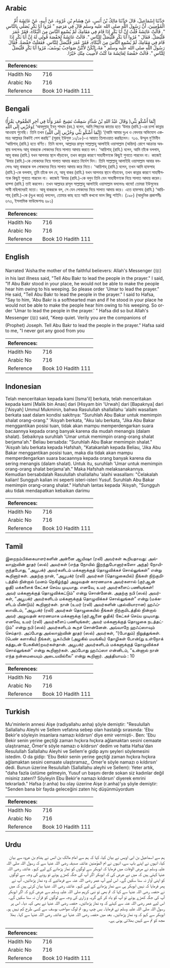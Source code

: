 ## Arabic


<div dir="rtl" lang="ar" style={{fontSize:'larger',backgroundColor:'#f8f9fa',padding:20}}>
حَدَّثَنَا إِسْمَاعِيلُ، قَالَ حَدَّثَنَا مَالِكُ بْنُ أَنَسٍ، عَنْ هِشَامِ بْنِ عُرْوَةَ، عَنْ أَبِيهِ، عَنْ عَائِشَةَ أُمِّ الْمُؤْمِنِينَ، أَنَّ رَسُولَ اللَّهِ صلى الله عليه وسلم قَالَ فِي مَرَضِهِ ‏"‏ مُرُوا أَبَا بَكْرٍ يُصَلِّي بِالنَّاسِ ‏"‏‏.‏ قَالَتْ عَائِشَةُ قُلْتُ إِنَّ أَبَا بَكْرٍ إِذَا قَامَ فِي مَقَامِكَ لَمْ يُسْمِعِ النَّاسَ مِنَ الْبُكَاءِ، فَمُرْ عُمَرَ فَلْيُصَلِّ‏.‏ فَقَالَ ‏"‏ مُرُوا أَبَا بَكْرٍ فَلْيُصَلِّ لِلنَّاسِ ‏"‏‏.‏ قَالَتْ عَائِشَةُ لِحَفْصَةَ قُولِي لَهُ إِنَّ أَبَا بَكْرٍ إِذَا قَامَ فِي مَقَامِكَ لَمْ يُسْمِعِ النَّاسَ مِنَ الْبُكَاءِ، فَمُرْ عُمَرَ فَلْيُصَلِّ لِلنَّاسِ‏.‏ فَفَعَلَتْ حَفْصَةُ‏.‏ فَقَالَ رَسُولُ اللَّهِ صلى الله عليه وسلم ‏"‏ مَهْ، إِنَّكُنَّ لأَنْتُنَّ صَوَاحِبُ يُوسُفَ، مُرُوا أَبَا بَكْرٍ فَلْيُصَلِّ لِلنَّاسِ ‏"‏‏.‏ قَالَتْ حَفْصَةُ لِعَائِشَةَ مَا كُنْتُ لأُصِيبَ مِنْكِ خَيْرًا‏.‏
</div>
<div style={{backgroundColor:'#f8f9fa',padding:20, marginBottom: 10}}><table> <thead> <tr> <th>References:</th> <th></th> </tr> </thead> <tbody><tr><td>Hadith No</td><td>716</td></tr><tr><td>Arabic No</td><td>716</td></tr><tr><td>Reference</td><td>Book 10 Hadith 111</td></tr></tbody></table></div>

## Bengali


<div dir="ltr" lang="bn" style={{fontSize:'larger',backgroundColor:'#f8f9fa',padding:20}}>
(وَقَالَ عَبْدُ اللهِ بْنُ شَدَّادٍ سَمِعْتُ نَشِيجَ عُمَرَ وَأَنَا فِي آخِرِ الصُّفُوفِ يَقْرَأُ )إِنَّمَا أَشْكُو بَثِّي وَحُزْنِي إِلَى اللَّهِ( ‘আবদুল্লাহ্ ইবনু শাদ্দাদ (রহ.) বলেন, আমি পিছনের কাতার হতে ‘উমার (রাযি.)-এর চাপা কান্নার আওয়ায শুনেছি। তিনি তখন (إِنَّمَا أَشْكُو بَثِّي وَحُزْنِي إِلَى اللَّهِ) ‘(আমি আমার দুঃখ ও বেদনার অভিযোগ একমাত্র আল্লাহর নিকটই পেশ করছি’’ (সূরাহ্ ইউসুফ ১২/১৮)-এ আয়াত তিলাওয়াত করছিলেন। ৭১৬. উম্মুল মু’মিনীন ‘আয়িশাহ্ (রাযি.) হতে বর্ণিত। তিনি বলেন, আল্লাহর রাসূল সাল্লাল্লাহু আলাইহি ওয়াসাল্লাম (অন্তিম) রোগে আক্রান্ত অবস্থায় বললেনঃ আবূ বাকরকে লোকদের নিয়ে সালাত আদায় করতে বল। ‘আয়িশাহ্ (রাযি.) বলেন, আমি তাঁকে বললাম, আবূ বাকর (রাযি.) যখন আপনার স্থলে দাঁড়াবেন, তখন কান্নার কারণে সাহাবীগণকে কিছুই শুনাতে পারবেন না। কাজেই ‘উমার (রাযি.)-কে লোকদের নিয়ে সালাত আদায় করতে নির্দেশ দিন। তিনি সাল্লাল্লাহু আলাইহি ওয়াসাল্লাম আবার বললেনঃ আবূ বাকরকে বল লোকদের নিয়ে সালাত আদায় করে নিতে। ‘আয়িশাহ্ (রাযি.) বলেন, তখন আমি হাফসাহ (রাযি.)-কে বললাম, তুমি তাঁকে বল যে, আবূ বাকর (রাযি.) যখন আপনার স্থানে দাঁড়াবেন, তখন কান্নার কারণে সাহাবীগণকে কিছুই শুনাতে পারবেন না। কাজেই ‘উমার (রাযি.)-কে বলুন তিনি যেন সাহাবীগণকে নিয়ে সালাত আদায় করেন। হাফ্সা (রাযি.) তাই করলেন। তখন আল্লাহর রাসূল সাল্লাল্লাহু আলাইহি ওয়াসাল্লাম বললেনঃ থামো! তোমরা ইউসুফের সাথী মহিলাদেরই মতো। আবূ বাকরকে বল, সে যেন লোকদের নিয়ে সালাত আদায় করে। এতে হাফসাহ (রাযি.) ‘আয়িশাহ্ (রাযি.)-কে (দুঃখ করে) বললেন, তোমার কাছ হতে আমি কখনো ভাল কিছু পাইনি। (১৯৮) (আধুনিক প্রকাশনীঃ ৬৭৩, ইসলামিক ফাউন্ডেশনঃ ৬৮১)
</div>
<div style={{backgroundColor:'#f8f9fa',padding:20, marginBottom: 10}}><table> <thead> <tr> <th>References:</th> <th></th> </tr> </thead> <tbody><tr><td>Hadith No</td><td>716</td></tr><tr><td>Arabic No</td><td>716</td></tr><tr><td>Reference</td><td>Book 10 Hadith 111</td></tr></tbody></table></div>

## English


<div dir="ltr" lang="en" style={{fontSize:'larger',backgroundColor:'#f8f9fa',padding:20}}>
Narrated 'Aisha:the mother of the faithful believers: Allah's Messenger (ﷺ) in his last illness said, "Tell Abu Bakr to lead the people in the prayer." I said, "If Abu Bakr stood in your place, he would not be able to make the people hear him owing to his weeping. So please order 'Umar to lead the prayer." He said, "Tell Abu Bakr to lead the people in the prayer." I said to Hafsa, "Say to him, 'Abu Bakr is a softhearted man and if he stood in your place he would not be able to make the people hear him owing to his weeping. So order 'Umar to lead the people in the prayer.' " Hafsa did so but Allah's Messenger (ﷺ) said, "Keep quiet. Verily you are the companions of (Prophet) Joseph. Tell Abu Bakr to lead the people in the prayer." Hafsa said to me, "I never got any good from you
</div>
<div style={{backgroundColor:'#f8f9fa',padding:20, marginBottom: 10}}><table> <thead> <tr> <th>References:</th> <th></th> </tr> </thead> <tbody><tr><td>Hadith No</td><td>716</td></tr><tr><td>Arabic No</td><td>716</td></tr><tr><td>Reference</td><td>Book 10 Hadith 111</td></tr></tbody></table></div>

## Indonesian


<div dir="ltr" lang="id" style={{fontSize:'larger',backgroundColor:'#f8f9fa',padding:20}}>
Telah menceritakan kepada kami [Isma'il] berkata, telah menceritakan kepada kami [Malik bin Anas] dari [Hisyam bin 'Urwah] dari [Bapaknya] dari ['Aisyah] Ummul Mukminin, bahwa Rasulullah shallallahu 'alaihi wasallam berkata saat dalam kondisi sakitnya: "Suruhlah Abu Bakar untuk memimpin shalat orang-orang." 'Aisyah berkata, "Aku lalu berkata, "Jika Abu Bakar menggantikan posisi tuan, tidak akan mampu memperdengarkan suara bacaannya kepada orang banyak karena dia mudah menangis (dalam shalat). Sebaiknya suruhlah 'Umar untuk memimpin orang-orang shalat berjama'ah." Beliau bersabda: "Suruhlah Abu Bakar memimpin shalat." 'Aisyah lalu berkata kepada Hafshah, "Katakanlah kepada Beliau, 'Jika Abu Bakar menggantikan posisi tuan, maka dia tidak akan mampu memperdengarkan suara bacaannya kepada orang banyak karena dia sering menangis (dalam shalat). Untuk itu, suruhlah 'Umar untuk memimpin orang-orang shalat berjama'ah." Maka Hafshah melaksanakannya. Kemudian bersabdalah Rasulullah shallallahu 'alaihi wasallam: "Celakalah kalian! Sungguh kalian ini seperti isteri-isteri Yusuf. Suruhlah Abu Bakar memimpin orang-orang shalat." Hafshah lantas kepada 'Aisyah, "Sungguh aku tidak mendapatkan kebaikan darimu
</div>
<div style={{backgroundColor:'#f8f9fa',padding:20, marginBottom: 10}}><table> <thead> <tr> <th>References:</th> <th></th> </tr> </thead> <tbody><tr><td>Hadith No</td><td>716</td></tr><tr><td>Arabic No</td><td>716</td></tr><tr><td>Reference</td><td>Book 10 Hadith 111</td></tr></tbody></table></div>

## Tamil


<div dir="ltr" lang="ta" style={{fontSize:'larger',backgroundColor:'#f8f9fa',padding:20}}>
இறைநம்பிக்கையாளர்களின் அன்னை ஆயிஷா (ரலி) அவர்கள் கூறியதாவது: அல்லாஹ்வின் தூதர் (ஸல்) அவர்கள் (எந்த நோயில் இறந்துபோனார்களோ அந்த) நோயி-ருந்தபோது, “அபூபக்ர் அவர்களிடம் மக்களுக்குத் தொழுவிக்கச் சொல்லுங்கள்” என்று கூறினார்கள். அதற்கு நான், “அபூபக்ர் (ரலி) அவர்கள் (தொழுகையில்) நீங்கள் நிற்குமிடத்தில் நின்றால் (மனம் நெகிழ்ந்து) அழுவதன் காரணமாக அவர்களால் (குர்ஆன் ஓதி) மக்களைக் கேட்கச் செய்ய முடியாது. எனவே, உமர் அவர்களைப் பணியுங்கள்! அவர் மக்களுக்குத் தொழுவிக்கட்டும்” என்று சொன்னேன். அதற்கு நபி (ஸல்) அவர்கள், “அபூபக்ர் அவர்களிடம் மக்களுக்குத் தொழுவிக்கச் சொல்லுங்கள்” என்று (மக்களிடம் மீண்டும்) கூறினார்கள். நான் (உமர் (ரலி) அவர்களின் புதல்வியாரான) ஹஃப்ஸாவிடம், “அபூபக்ர் (ரலி) அவர்கள் தொழுகையில் நீங்கள் நிற்குமிடத்தில் நின்றால் அவர் அழுவதன் காரணமாக மக்களுக்கு (குர்ஆனை ஓதிக்) கேட்கச் செய்ய முடியாது. எனவே, உமர் (ரலி) அவர்களைப் பணியுங்கள்; அவர் மக்களுக்குத் தொழுகை நடத்தட்டும்” என்று நபி (ஸல்) அவர்களிடம் கூறச் சொன்னேன். அவ்வாறே ஹஃப்ஸாவும் செய்தார். அப்போது அல்லாஹ்வின் தூதர் (ஸல்) அவர்கள், “(போதும்) நிறுத்துங்கள். (பெண் களாகிய) நீங்கள், யூசுஃபின் (அழகில் மயங்கிய) தோழிகள் போன்(று உள்நோக் கத்துடன் பேசுகின்)றவர்கள்தான். அபூபக்ர் அவர்களிடம் மக்களுக்குத் தொழுவிக்கச் சொல்லுங்கள்” என்று கூறினார்கள். அப்போது ஹஃப்ஸா என்னிடம், “உன்னால் நான் எந்த நன்மையையும் அடையவில்லை” என்று கூறினார். அத்தியாயம் : 10
</div>
<div style={{backgroundColor:'#f8f9fa',padding:20, marginBottom: 10}}><table> <thead> <tr> <th>References:</th> <th></th> </tr> </thead> <tbody><tr><td>Hadith No</td><td>716</td></tr><tr><td>Arabic No</td><td>716</td></tr><tr><td>Reference</td><td>Book 10 Hadith 111</td></tr></tbody></table></div>

## Turkish


<div dir="ltr" lang="tr" style={{fontSize:'larger',backgroundColor:'#f8f9fa',padding:20}}>
Mu'minlerin annesi Aişe (radiyallahu anha) şöyle demiştir: "Resulullah Sallallahu Aleyhi ve Sellem vefatına sebep olan hastalığı sırasında: 'Ebu Bekir'e söyleyin insanlara namazı kıldırsın’ diye emir vermişti-. Ben: 'Ebu Bekir senin yerine geçtiği zaman hıçkıra hıçkıra ağlamaktan sesini cemaate ulaştıramaz, Ömer'e söyle namazı o kıldırsın' dedim ve hatta Hafsa'dan Resulullah Sallallahu Aleyhi ve Sellem'e gidip aynı şeyleri söylemesini istedim. O da gidip: 'Ebu Bekir senin yerine geçtiği zaman hıçkıra hıçkıra ağlamaktan sesini cemaate ulaştıramaz,, Ömer'e söyle namazı o kıldırsın' dedi. Bunun üzerine Resulullah (Sallallahu aleyhi ve Sellem): Yeter artık, "daha fazla üstüme gelmeyin, Yusuf un başını derde sokan siz kadınlar değil misiniz zaten!? Söyleyin Ebu Bekir'e namazı kıldırsın' diyerek emrini tekrarladı." Hafsa (r.anha) bu olay üzerine Aişe (r.anha)'ya şöyle demiştir: "Senden bana bir fayda geleceğini zaten hiç düşünmüyordum
</div>
<div style={{backgroundColor:'#f8f9fa',padding:20, marginBottom: 10}}><table> <thead> <tr> <th>References:</th> <th></th> </tr> </thead> <tbody><tr><td>Hadith No</td><td>716</td></tr><tr><td>Arabic No</td><td>716</td></tr><tr><td>Reference</td><td>Book 10 Hadith 111</td></tr></tbody></table></div>

## Urdu


<div dir="rtl" lang="ur" style={{fontSize:'larger',backgroundColor:'#f8f9fa',padding:20}}>
ہم سے اسماعیل بن ابی اویس نے بیان کیا، کہا کہ ہم سے امام مالک بن انس نے ہشام بن عروہ سے بیان کیا، انہوں نے اپنے باپ سے، انہوں نے ام المؤمنین عائشہ صدیقہ رضی اللہ عنہا سے کہ رسول اللہ صلی اللہ علیہ وسلم نے مرض الوفات میں فرمایا کہ ابوبکر سے لوگوں کو نماز پڑھانے کے لیے کہو۔ عائشہ رضی اللہ عنہا کہتی ہیں کہ میں نے عرض کی کہ ابوبکر اگر آپ کی جگہ کھڑے ہوئے تو رونے کی وجہ سے لوگوں کو اپنی آواز نہ سنا سکیں گے۔ اس لیے آپ عمر رضی اللہ عنہ سے فرمائیے کہ وہ نماز پڑھائیں۔ آپ نے پھر فرمایا کہ نہیں ابوبکر ہی سے نماز پڑھانے کے لیے کہو۔ عائشہ رضی اللہ عنہا بیان کرتی ہیں کہ میں نے حفصہ رضی اللہ عنہا سے کہا کہ تم بھی تو نبی کریم صلی اللہ علیہ وسلم سے عرض کرو کہ اگر ابوبکر آپ کی جگہ کھڑے ہوئے تو آپ کو یاد کر کے گریہ و زاری کی وجہ سے لوگوں کو قرآن نہ سنا سکیں گے۔ اس لیے عمر رضی اللہ عنہ سے کہئے کہ وہ نماز پڑھائیں۔ حفصہ رضی اللہ عنہا نے بھی کہہ دیا۔ اس پر رسول اللہ صلی اللہ علیہ وسلم نے فرمایا۔ بس چپ رہو، تم لوگ صواحب یوسف سے کسی طرح کم نہیں ہو۔ ابوبکر سے کہو کہ وہ نماز پڑھائیں۔ بعد میں حفصہ رضی اللہ عنہا نے عائشہ رضی اللہ عنہا سے کہا۔ بھلا مجھ کو تم سے کہیں بھلائی ہونی ہے۔
</div>
<div style={{backgroundColor:'#f8f9fa',padding:20, marginBottom: 10}}><table> <thead> <tr> <th>References:</th> <th></th> </tr> </thead> <tbody><tr><td>Hadith No</td><td>716</td></tr><tr><td>Arabic No</td><td>716</td></tr><tr><td>Reference</td><td>Book 10 Hadith 111</td></tr></tbody></table></div>